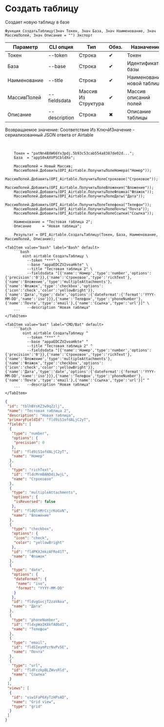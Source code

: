 ﻿---
sidebar_position: 1
description: Создать таблицу и другие функции для работы с Airtable в Открытом пакете интеграций - бесплатной open-source библиотеке интеграций для 1С:Предприятие 8, OneScript и CLI
keywords: [1C, 1С, 1С:Предприятие, 1С:Предприятие 8.3, API, Интеграция, Сервисы, Обмен, OneScript, CLI, Airtable]
---


# Создать таблицу
 Создает новую таблицу в базе



`Функция СоздатьТаблицу(Знач Токен, Знач База, Знач Наименование, Знач МассивПолей, Знач Описание = "") Экспорт`

  | Параметр | CLI опция | Тип | Обяз. | Назначение |
  |-|-|-|-|-|
  | Токен | --token | Строка | &#x2714; | Токен |
  | База | --base | Строка | &#x2714; | Идентификатор базы |
  | Наименование | --title | Строка | &#x2714; | Наименование новой таблицы |
  | МассивПолей | --fieldsdata | Массив Из Структура | &#x2714; | Массив описаний полей |
  | Описание | --description | Строка | &#x2716; | Описание таблицы |

  
  Возвращаемое значение:   Соответствие Из КлючИЗначение - сериализованный JSON ответа от Airtable

<br/>




```bsl title="Пример использования для 1С:Предприятие/OneScript"
    Токен = "patNn4BXW66Yx3pdj.5b93c53cab554a8387de02d...";
    База  = "appS0xAXVPSCbldXo";

    МассивПолей = Новый Массив;
    МассивПолей.Добавить(OPI_Airtable.ПолучитьПолеНомера("Номер"));
    МассивПолей.Добавить(OPI_Airtable.ПолучитьПолеСтроковое("Строковое"));
    МассивПолей.Добавить(OPI_Airtable.ПолучитьПолеВложения("Вложение"));
    МассивПолей.Добавить(OPI_Airtable.ПолучитьПолеФлажка("Флажок"));
    МассивПолей.Добавить(OPI_Airtable.ПолучитьПолеДаты("Дата"));
    МассивПолей.Добавить(OPI_Airtable.ПолучитьПолеТелефона("Телефон"));
    МассивПолей.Добавить(OPI_Airtable.ПолучитьПолеПочты("Почта"));
    МассивПолей.Добавить(OPI_Airtable.ПолучитьПолеСсылки("Ссылка"));

    Наименование = "Тестовая таблица 2";
    Описание     = "Новая таблица";

    Результат = OPI_Airtable.СоздатьТаблицу(Токен, База, Наименование, МассивПолей, Описание);
```
    

 <Tabs>
  
    <TabItem value="bash" label="Bash" default>
        ```bash
            oint airtable СоздатьТаблицу \
              --token "***" \
              --base "appaEDCZV2voaHkte" \
              --title "Тестовая таблица 2" \
              --fieldsdata "[{'name':'Номер','type':'number','options':{'precision':'0'}},{'name':'Строковое','type':'richText'},{'name':'Вложение','type':'multipleAttachments'},{'name':'Флажок','type':'checkbox','options':{'icon':'check','color':'yellowBright'}},{'name':'Дата','type':'date','options':{'dateFormat':{'format':'YYYY-MM-DD','name':'iso'}}},{'name':'Телефон','type':'phoneNumber'},{'name':'Почта','type':'email'},{'name':'Ссылка','type':'url'}]" \
              --description "Новая таблица"
        ```
    </TabItem>
  
    <TabItem value="bat" label="CMD/Bat" default>
        ```batch
            oint airtable СоздатьТаблицу ^
              --token "***" ^
              --base "appaEDCZV2voaHkte" ^
              --title "Тестовая таблица 2" ^
              --fieldsdata "[{'name':'Номер','type':'number','options':{'precision':'0'}},{'name':'Строковое','type':'richText'},{'name':'Вложение','type':'multipleAttachments'},{'name':'Флажок','type':'checkbox','options':{'icon':'check','color':'yellowBright'}},{'name':'Дата','type':'date','options':{'dateFormat':{'format':'YYYY-MM-DD','name':'iso'}}},{'name':'Телефон','type':'phoneNumber'},{'name':'Почта','type':'email'},{'name':'Ссылка','type':'url'}]" ^
              --description "Новая таблица"
        ```
    </TabItem>
</Tabs>


```json title="Результат"
{
 "id": "tblhBYsKZ3w9qZzlj",
 "name": "Тестовая таблица 2",
 "description": "Новая таблица",
 "primaryFieldId": "fld9iS1ofdALjC2yT",
 "fields": [
  {
   "type": "number",
   "options": {
    "precision": 0
   },
   "id": "fld9iS1ofdALjC2yT",
   "name": "Номер"
  },
  {
   "type": "richText",
   "id": "fldcMrmBANDdi3wjL",
   "name": "Строковое"
  },
  {
   "type": "multipleAttachments",
   "options": {
    "isReversed": false
   },
   "id": "fldQlnMrCcjrKoGvN",
   "name": "Вложение"
  },
  {
   "type": "checkbox",
   "options": {
    "icon": "check",
    "color": "yellowBright"
   },
   "id": "fldPKXJmkzAFRo41T",
   "name": "Флажок"
  },
  {
   "type": "date",
   "options": {
    "dateFormat": {
     "name": "iso",
     "format": "YYYY-MM-DD"
    }
   },
   "id": "fldvgGvcjT2zaVAoa",
   "name": "Дата"
  },
  {
   "type": "phoneNumber",
   "id": "fldxpWaIK8kfA0bdI",
   "name": "Телефон"
  },
  {
   "type": "email",
   "id": "fldSIeymPzrNvPv5E",
   "name": "Почта"
  },
  {
   "type": "url",
   "id": "fldFczkpBLZWvsRld",
   "name": "Ссылка"
  }
 ],
 "views": [
  {
   "id": "viw1FaP6XyTzHPsAD",
   "name": "Grid view",
   "type": "grid"
  }
 ]
}
```
